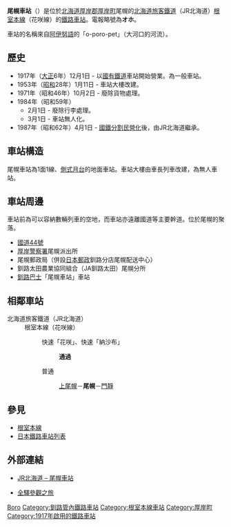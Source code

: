 {{noteTA
|T=zh-tw:尾幌車站;zh-hk:尾幌站;
|1=zh-tw:尾幌車站;zh-hk:尾幌站;
|2=zh-tw:上尾幌車站;zh-hk:上尾幌站;
|3=zh-tw:門靜車站;zh-hk:門靜站;
}}
{{日本車站資訊
|公司色 = #2cb431
|文字色 = 
|站名 = 尾幌車站
|圖片 = JR Oboro sta 001.jpg
|pxl = 240px
|圖片說明 = 尾幌站房（攝於2013年9月）
|日文原名 = 尾幌
|平假名 = おぼろ
|羅馬拼音 = Oboro
|副站名 = 
|前一站 = [[上尾幌車站|上尾幌]]
|前一站距離 = 9.2
|後一站距離 = 9.2
|後一站 = [[門靜車站|門靜]]
|電報略號 = オホ
|車站編號 = 
|停站路線數 = 
|所屬公司 = [[File:JR_logo_(hokkaido).svg|23px]][[北海道旅客鐵道|北海道旅客鐵道]]（JR北海道）
|所屬路線 = [[根室本線|根室本線]]（花咲線）
|距離 = 340.9
|起點站 = [[瀧川車站|瀧川]]
|所在地 = [[北海道|北海道]][[厚岸郡|厚岸郡]][[厚岸町|厚岸町]]尾幌
|車站構造 = 地面車站
|月台配置 = 1面1線
|啟用年月日 = 1917年（[[大正|大正]]6年）12月1日
|廢站年月日 = 
|乘客人數 = 7
|上下車人次 = 
|統計年度 = 2012年
|轉車 = 
|備註 = 無人車站
|全寬備註 = 
}}

'''尾幌車站'''（{{jpn|j=尾幌駅|hg=おぼろえき|rm=Oboro eki|f=y}}）是位於[[北海道|北海道]][[厚岸郡|厚岸郡]][[厚岸町|厚岸町]]尾幌的[[北海道旅客鐵道|北海道旅客鐵道]]（JR北海道）[[根室本線|根室本線]]（花咲線）的[[鐵路車站|鐵路車站]]。電報略號為'''オホ'''。

車站的名稱來自[[阿伊努語|阿伊努語]]的「o-poro-pet」（大河口的河流）。

== 歷史 ==
* 1917年（[[大正|大正]]6年）12月1日 - 以[[日本國有鐵道|國有鐵道]]車站開始營業。為一般車站。
* 1953年（[[昭和|昭和]]28年）1月11日 - 車站大樓改建。
* 1971年（昭和46年）10月2日 - 廢除貨物處理。
* 1984年（昭和59年）
** 2月1日 - 廢除行李處理。
** 3月1日 - 車站無人化。
* 1987年（昭和62年）4月1日 - [[國鐵分割民營化|國鐵分割民營化]]後，由JR北海道繼承。

== 車站構造 ==
尾幌車站為1面1線、[[側式月台|側式月台]]的地面車站。車站大樓由車長列車改建，為無人車站。

== 車站周邊 ==
車站前為可以容納數輛列車的空地，而車站亦遠離國道等主要幹道。位於尾幌的聚落。
* [[國道44號|國道44號]]
* [[厚岸警察署|厚岸警察署]]尾幌派出所
* 尾幌郵政局（併設[[日本郵政|日本郵政]]釧路分店尾幌配送中心）
* 釧路太田農業協同組合（JA釧路太田）尾幌分所
* [[釧路巴士|釧路巴士]]「尾幌車站」車站

== 相鄰車站 ==
; 北海道旅客鐵道（JR北海道）
: 根室本線（花咲線）
:: 快速「花咲」、快速「納沙布」
::: '''通過'''
:: 普通
::: [[上尾幌站|上尾幌]]－'''尾幌'''－[[門靜站|門靜]]

== 參見 ==
* [[根室本線|根室本線]]
* [[日本鐵路車站列表|日本鐵路車站列表]]

== 外部連結 ==
* {{ja}}[http://www.jrhokkaido.co.jp/network/station/station.html#4431 JR北海道 – 尾幌車站] {{Wayback|url=http://www.jrhokkaido.co.jp/network/station/station.html#4431 |date=20190202042725 }}
* {{ja}}[http://www.tsuchibuta.com/jr-hokkaido/nemuroline/53oboro/53oboro.htm 全驛參觀之旅] {{Wayback|url=http://www.tsuchibuta.com/jr-hokkaido/nemuroline/53oboro/53oboro.htm |date=20120811212803 }}

{{根室本線3}}
{{DEFAULTSORT:Oboro}}
[[Category:日本鐵路車站_O|Boro]]
[[Category:釧路管內鐵路車站|Category:釧路管內鐵路車站]]
[[Category:根室本線車站|Category:根室本線車站]]
[[Category:厚岸町|Category:厚岸町]]
[[Category:1917年啟用的鐵路車站|Category:1917年啟用的鐵路車站]]